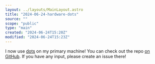 ```yaml
---
layout: ../layouts/MainLayout.astro
title: "2024-06-24-hardware-dots"
source: ""
scope: "public"
type: "main"
created: "2024-06-24T15:20Z"
modified: "2024-06-24T15:23Z"
---
```


I now use [dots](/dots) on my primary machine! You can check out the repo [on GitHub](https://github.com/janElikan/dots). If you have any input, please create an issue there!